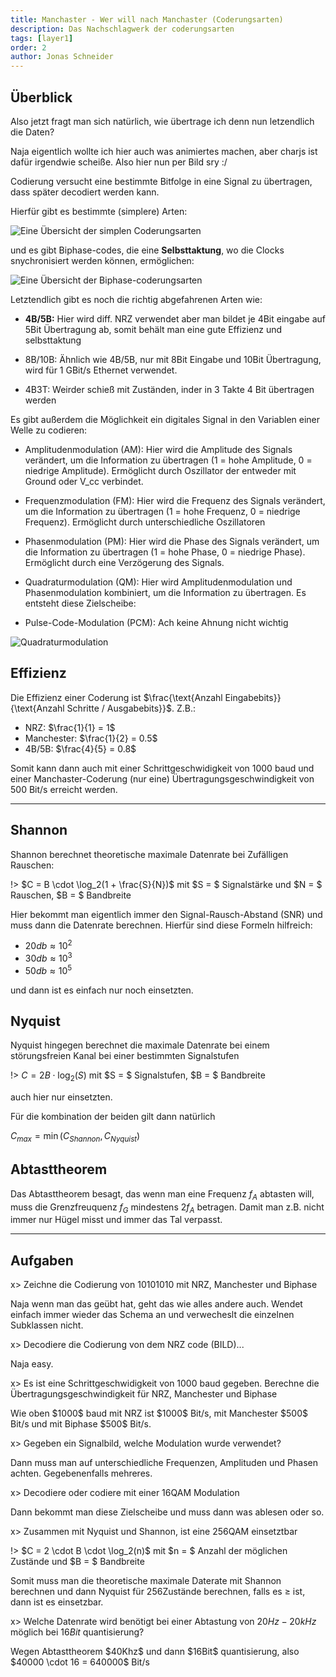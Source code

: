 ```yaml
---
title: Manchaster - Wer will nach Manchaster (Coderungsarten)
description: Das Nachschlagwerk der coderungsarten
tags: [layer1]
order: 2
author: Jonas Schneider
--- 
```


## Überblick

Also jetzt fragt man sich natürlich, wie übertrage ich denn nun letzendlich die Daten?

Naja eigentlich wollte ich hier auch was animiertes machen, aber charjs ist dafür irgendwie scheiße. Also hier nun per Bild sry :/

Codierung versucht eine bestimmte Bitfolge in eine Signal zu übertragen, dass später decodiert werden kann.

Hierfür gibt es bestimmte (simplere) Arten:

![Eine Übersicht der simplen Coderungsarten](/teaching-assets/simple-codes.png)

und es gibt Biphase-codes, die eine **Selbsttaktung**, wo die Clocks snychronisiert werden können, ermöglichen:

![Eine Übersicht der Biphase-coderungsarten](/teaching-assets/biphase-codes.png)

Letztendlich gibt es noch die richtig abgefahrenen Arten wie:

- **4B/5B:** Hier wird diff. NRZ  verwendet aber man bildet je 4Bit eingabe auf 5Bit Übertragung ab, somit behält man eine gute Effizienz und selbsttaktung

- 8B/10B: Ähnlich wie 4B/5B, nur mit 8Bit Eingabe und 10Bit Übertragung, wird für 1 GBit/s Ethernet verwendet.

- 4B3T: Weirder schieß mit Zuständen, inder in 3 Takte 4 Bit übertragen werden

Es gibt außerdem die Möglichkeit ein digitales Signal in den Variablen einer Welle zu codieren:

- Amplitudenmodulation (AM): Hier wird die Amplitude des Signals verändert, um die Information zu übertragen (1 = hohe Amplitude, 0 = niedrige Amplitude). Ermöglicht durch Oszillator der entweder mit Ground oder V_cc verbindet.

- Frequenzmodulation (FM): Hier wird die Frequenz des Signals verändert, um die Information zu übertragen (1 = hohe Frequenz, 0 = niedrige Frequenz). Ermöglicht durch unterschiedliche Oszillatoren

- Phasenmodulation (PM): Hier wird die Phase des Signals verändert, um die Information zu übertragen (1 = hohe Phase, 0 = niedrige Phase). Ermöglicht durch eine Verzögerung des Signals.

- Quadraturmodulation (QM): Hier wird Amplitudenmodulation und Phasenmodulation kombiniert, um die Information zu übertragen. Es entsteht diese Zielscheibe:

- Pulse-Code-Modulation (PCM): Ach keine Ahnung nicht wichtig

![Quadraturmodulation](https://upload.wikimedia.org/wikipedia/commons/thumb/1/1e/16QAM_Gray_Coded.svg/220px-16QAM_Gray_Coded.svg.png)

## Effizienz

Die Effizienz einer Coderung ist $\frac{\text{Anzahl Eingabebits}}{\text{Anzahl Schritte / Ausgabebits}}$. Z.B.:

- NRZ: $\frac{1}{1} = 1$
- Manchester: $\frac{1}{2} = 0.5$
- 4B/5B: $\frac{4}{5} = 0.8$

Somit kann dann auch mit einer Schrittgeschwidigkeit von $1000$ baud und einer Manchaster-Coderung (nur eine) Übertragungsgeschwindigkeit von $500$ Bit/s erreicht werden.

<hr className="border-black"></hr>

## **Shannon**

Shannon berechnet theoretische maximale Datenrate bei Zufälligen Rauschen:

!> $C = B \cdot \log_2(1 + \frac{S}{N})$ mit $S = $ Signalstärke und $N = $ Rauschen, $B = $ Bandbreite

Hier bekommt man eigentlich immer den Signal-Rausch-Abstand (SNR) und muss dann die Datenrate berechnen.
Hierfür sind diese Formeln hilfreich:
- $20db \approx 10^2$
- $30db \approx 10^3$
- $50db \approx 10^5$

und dann ist es einfach nur noch einsetzten.

## **Nyquist**

Nyquist hingegen berechnet die maximale Datenrate bei einem störungsfreien Kanal bei einer bestimmten Signalstufen

!> $C = 2B \cdot \log_2(S)$ mit $S = $ Signalstufen, $B = $ Bandbreite

auch hier nur einsetzten.

Für die kombination der beiden gilt dann natürlich 

$C_{max} = \min(C_{Shannon}, C_{Nyquist})$

## **Abtasttheorem**

Das Abtasttheorem besagt, das wenn man eine Frequenz $f_{A}$ abtasten will, muss die Grenzfreuquenz $f_{G}$ mindestens $2f_{A}$ betragen. 
Damit man z.B. nicht immer nur Hügel misst und immer das Tal verpasst.

<hr className="border-black"></hr>

## Aufgaben

x> Zeichne die Codierung von 10101010 mit NRZ, Manchester und Biphase

<Spoiler>
Naja wenn man das geübt hat, geht das wie alles andere auch. Wendet einfach immer wieder das Schema an und verwecheslt die einzelnen Subklassen nicht.
</Spoiler>

x> Decodiere die Codierung von dem NRZ code (BILD)...

<Spoiler>
Naja easy.
</Spoiler>

x> Es ist eine Schrittgeschwidigkeit von $1000$ baud gegeben. Berechne die Übertragungsgeschwindigkeit für NRZ, Manchester und Biphase

<Spoiler>
Wie oben $1000$ baud mit NRZ ist $1000$ Bit/s, mit Manchester $500$ Bit/s und mit Biphase $500$ Bit/s.
</Spoiler>

x> Gegeben ein Signalbild, welche Modulation wurde verwendet?

<Spoiler>
Dann muss man auf unterschiedliche Frequenzen, Amplituden und Phasen achten. Gegebenenfalls mehreres.
</Spoiler>

x> Decodiere oder codiere mit einer 16QAM Modulation

<Spoiler>
Dann bekommt man diese Zielscheibe und muss dann was ablesen oder so.
</Spoiler>

x> Zusammen mit Nyquist und Shannon, ist eine 256QAM einsetztbar

<Spoiler>
!> $C = 2 \cdot B \cdot \log_2(n)$ mit $n = $ Anzahl der möglichen Zustände und $B = $ Bandbreite

Somit muss man die theoretische maximale Daterate mit Shannon berechnen und dann Nyquist für 256Zustände berechnen, falls es $\ge$ ist, dann ist es einsetzbar.
</Spoiler>

x> Welche Datenrate wird benötigt bei einer Abtastung von $20Hz-20kHz$ möglich bei $16Bit$ quantisierung?

<Spoiler>
Wegen Abtasttheorem $40Khz$ und dann $16Bit$ quantisierung, also $40000 \cdot 16 = 640000$ Bit/s
</Spoiler>